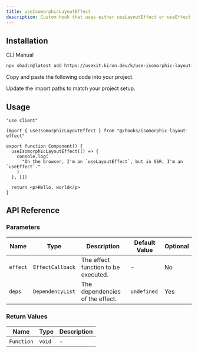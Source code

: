 ```yaml
---
title: useIsomorphicLayoutEffect
description: Custom hook that uses either useLayoutEffect or useEffect based on the environment (client-side or server-side).
---
```


## Installation

<CodeTabs>

<TabsList>
  <TabsTrigger value="cli">CLI</TabsTrigger>
  <TabsTrigger value="manual">Manual</TabsTrigger>
</TabsList>

<TabsContent value="cli">

```bash
npx shadcn@latest add https://usekit.kiron.dev/k/use-isomorphic-layout-effect
```

</TabsContent>

<TabsContent value="manual">

<Steps>

<Step>Copy and paste the following code into your project.</Step>

<ComponentSource name="use-isomorphic-layout-effect" />

<Step>Update the import paths to match your project setup.</Step>

</Steps>

</TabsContent>

</CodeTabs>

## Usage

```tsx {3, 6-10}
"use client"

import { useIsomorphicLayoutEffect } from "@/hooks/isomorphic-layout-effect"

export function Component() {
  useIsomorphicLayoutEffect(() => {
    console.log(
      "In the browser, I'm an `useLayoutEffect`, but in SSR, I'm an `useEffect`."
    )
  }, [])

  return <p>Hello, world</p>
}
```

## API Reference

### Parameters

| Name     | Type             | Description                         | Default Value | Optional |
| -------- | ---------------- | ----------------------------------- | ------------- | -------- |
| `effect` | `EffectCallback` | The effect function to be executed. | -             | No       |
| `deps`   | `DependencyList` | The dependencies of the effect.     | `undefined`   | Yes      |

### Return Values

| Name       | Type   | Description |
| ---------- | ------ | ----------- |
| `Function` | `void` | -           |
